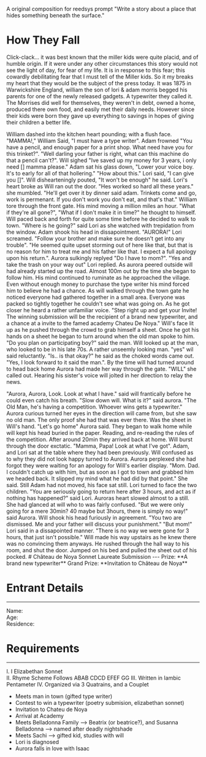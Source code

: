 <div className="grid grid-cols-2 gap-8 mt-0">
  <OcCharacterDisplay
    image="https://i.postimg.cc/Wb5XMm0M/aurora-miller.png"
    characterName="Aurora Miller"
    author="Kris Yotam"
    novelTitle="How They Fall"
    yearMade={2025}
    className="my-8"
  />
  <OcCharacterDisplay
    image="https://i.postimg.cc/6pTzz7hF/william-miller.png"
    characterName="William Miller"
    author="Kris Yotam"
    novelTitle="How They Fall"
    yearMade={2025}
    className="my-8"
  />
</div>


<Box>A original composition for reedsys prompt "Write a story about a place that hides something beneath the surface."</Box>

# How They Fall 

<Dropcap type="william-morris-gothic">C</Dropcap>lick-clack... it was best known that the miller kids were quite placid, and of humble origin. If it were under any other circumstances this story would not see the light of day, 
for fear of my life. It is in response to this fear; this cowardly debilitating fear that I must tell of the Miller kids. So it my breaks my heart that they would be the subject of the press today. It was 1875 in Warwickshire England, 
william the son of lori & adam morris begged his parents for one of the newly released gadgets. A typewriter they called it. The Morrises did well for themselves, they weren't in debt, owned a home, produced there own food, and easily 
met their daily needs. However since their kids were born they gave up everything to savings in hopes of giving their children a better life. 

<Dropcap type="william-morris-gothic">W</Dropcap>illiam dashed into the kitchen heart pounding; with a flush face. "MAMMA!," William Said, "I must have a type writer". Adam frowned "You have a pencil, and enough paper for a print shop. What need have you for this trinket?".
"Well darling your father is right, what can this machine do that a pencil can't?". Will sighed "Ive saved up my money for 3 years, i only need [] mamma please." Adam sat his glass down, "Lower your voice boy. It's to early for all of that hollering." "How about this." Lori said, 
"I can give you []". Will dishearteningly pouted, "It won't be enough" he said. Lori's heart broke as Will ran out the door. "Hes worked so hard all these years." she mumbled. "He'll get over it by dinner said adam. Trinkets come and go, work is permenant. 
If you don't work you don't eat, and that's that." William tore through the front gate. His mind moving a million miles an hour. "What if they're all gone?", "What if I don't make it in time?" he thought to himself. Will paced back and forth for quite some time before 
he decided to walk to town. "Where is he going?" said Lori as she watched with trepidation from the window. Adam shook his head in dissapointment. "AURORA!" Lori screamed. "Follow your brother and make sure he doesn't get into any trouble". "He seemed quite upset storming out of here like that, 
but that is no reason for him to treat me and his father like that. I expect a full apology upon his return.". Aurora sulkingly replyed "Do I have to mom?". "Yes and take the trash on your way out" Lori replied. As aurora peered outside will had already started up the road. Almost 100m out by the 
time she began to follow him. His mind continued to ruminate as he approached the village. Even without enough money to purchase the type writer his mind forced him to believe he had a chance. As will walked through the town gate he noticed everyone had gathered together in a small area. Everyone was 
packed so tightly together he couldn't see what was going on. As he got closer he heard a rather unfamiliar voice. "Step right up and get your Invite! The winning submission will be the recipient of a brand new typewriter, and a chance at a invite to the famed academy Chateu De Noya." Will's face lit 
up as he pushed through the crowd to grab himself a sheet. Once he got his hands on a sheet he began to turn around when the old man spoke to him. "Do you plan on participating boy?" said the man. Will looked up at the man, who looked to be in his 
late 70s. A rather unseemly looking man. "yes" wil said reluctantly. "Is.. is that okay?" he said as the choked words came out. "Yes, I look forward to it said the man.". By the time will had turned around to head back home Aurora had made her way through the gate. 
"WILL" she called out. Hearing his sister's voice will jolted in her direction to relay the news. 
<Collapse title="The Old Man">
<div className="flex justify-center mt-0">
  <OcCharacterDisplay
    image="https://i.postimg.cc/CMtcdtTt/the-old-man.png"
    characterName="The Old Man"
    author="Kris Yotam"
    novelTitle="How They Fall"
    yearMade={2025}
    className="my-8 w-1/2"
  />
</div>
</Collapse> 
"Aurora, Aurora, Look. Look at what I have." said will frantically before he could even catch his breath. "Slow down will. What is it?" said aurora. "The Old Man, he's having a competition. Whoever wins gets a typewriter." Aurora curious turned her eyes in the direction will came from, but she saw no old man. 
The only proof she had that was ever there. Was the sheet in Will's hand. "Let's go home" Aurora said. They began to walk home while will kept his head buried in the paper. Reading, and re-reading the rules of the competition. After around 20min they arrived back at home. Will burst through the door exctatic. 
"Mamma, Papa! Look at what I've got". Adam, and Lori sat at the table where they had been previously. Will confused as to why they did not look happy turned to Aurora. Aurora perplexed she had forgot they were waiting for an apology for Will's earlier display. "Mom. Dad. I couldn't catch up with him, but as soon as 
I got to town and grabbed him we headed back. It slipped my mind what he had did by that point." She said. Still Adam had not moved, his face sat still. Lori turned to face the two children. "You are seriously going to return here after 3 hours, and act as if nothing has happened?" said Lori. Auroras heart slowed almost to 
a still. She had glanced at will who to was fairly confused. "But we were only going for a mere 30min? 40 maybe but 3hours, there is simply no way!" said Aurora. Will shook his head furiously in agreement. "You two are dismissed. Me and your father will discuss your punishment." "But mom!" Lori said in a dissapointed manner. 
"There is no way we were gone for 3 hours, that just isn't possible." Will made his way upstairs as he knew there was no convincing them anyways. He rushed through the hall way to his room, and shut the door. Jumped on his bed and pulled the sheet out of his pocked. 

<Collapse title="The Sheet">
# Château de Noya Sonnet Laureate Submission  
---  
Prize: **A brand new typewriter**     
Grand Prize: **Invitation to Château de Noya**  
  
# Entrant Details  
---
Name:   
Age:  
Residence:  

# Requirements  
---
I. I Elizabethan Sonnet  
II. Rhyme Scheme Follows ABAB CDCD EFEF GG 
III. Written in Iambic Pentameter 
IV. Organized via 3 Quatrains, and a Couplet 
</Collapse>



- Meets man in town (gifted type writer)
- Contest to win a typewriter (poetry submision, elizabethan sonnet)
- Invitation to Chateu de Noya 
- Arrival at Academy 
- Meets Belladonna Family --> Beatrix (or beatrice?), and Susanna Belladonna --> named after deadly nightshade 
- Meets Sachi --> gifted kid, studies with will 
- Lori is diagnosed 
- Aurora falls in love with Isaac 